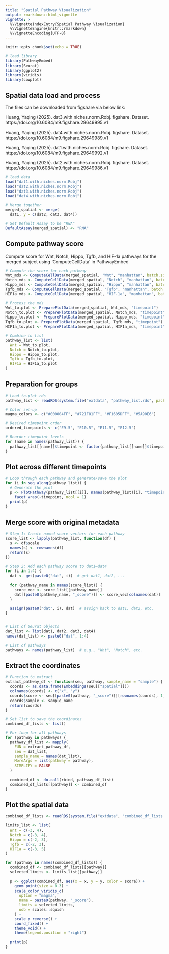 ```yaml
---
title: "Spatial Pathway Visualization"
output: rmarkdown::html_vignette
vignette: >
  %\VignetteIndexEntry{Spatial Pathway Visualization}
  %\VignetteEngine{knitr::rmarkdown}
  %\VignetteEncoding{UTF-8}
---
```


```r
knitr::opts_chunk$set(echo = TRUE)

# load library
library(PathwayEmbed)
library(Seurat)
library(ggplot2)
library(viridis)
library(cowplot)

```

## Spatial data load and process

The files can be downloaded from figshare via below link:

Huang, Yaqing (2025). dat3.with.niches.norm.Robj. figshare. Dataset. https://doi.org/10.6084/m9.figshare.29649995.v1

Huang, Yaqing (2025). dat4.with.niches.norm.Robj. figshare. Dataset. https://doi.org/10.6084/m9.figshare.29649989.v1

Huang, Yaqing (2025). dat1.with.niches.norm.Robj. figshare. Dataset. https://doi.org/10.6084/m9.figshare.29649992.v1

Huang, Yaqing (2025). dat2.with.niches.norm.Robj. figshare. Dataset. https://doi.org/10.6084/m9.figshare.29649986.v1

```r
# load data
load("dat1.with.niches.norm.Robj")
load("dat2.with.niches.norm.Robj")
load("dat3.with.niches.norm.Robj")
load("dat4.with.niches.norm.Robj")

# Merge together
merged_spatial <- merge(
  dat1, y = c(dat2, dat3, dat4))

# Set Default Assay to be "RNA"
DefaultAssay(merged_spatial) <- "RNA"
```

## Compute pathway score

Compute score for Wnt, Notch, Hippo, Tgfb, and HIF-1a pathways for the merged subject using 'ComputeCellData' in PathwayEmbed

```r

# Compute the score for each pathway
Wnt_mds <- ComputeCellData(merged_spatial, "Wnt", "manhattan", batch.size = 1000)
Notch_mds <- ComputeCellData(merged_spatial, "Notch", "manhattan", batch.size = 1000)
Hippo_mds <- ComputeCellData(merged_spatial, "Hippo", "manhattan", batch.size = 1000)
Tgfb_mds <- ComputeCellData(merged_spatial, "Tgfb", "manhattan", batch.size = 1000)
HIF1a_mds <- ComputeCellData(merged_spatial, "HIF-1a", "manhattan", batch.size = 1000)

# Process the mds
Wnt_to.plot <- PreparePlotData(merged_spatial, Wnt_mds, "timepoint")
Notch_to.plot <- PreparePlotData(merged_spatial, Notch_mds, "timepoint")
Hippo_to.plot <- PreparePlotData(merged_spatial, Hippo_mds, "timepoint")
Tgfb_to.plot <- PreparePlotData(merged_spatial, Tgfb_mds, "timepoint")
HIF1a_to.plot <- PreparePlotData(merged_spatial, HIF1a_mds, "timepoint")

# Combine to list
pathway_list <- list(
  Wnt = Wnt_to.plot,
  Notch = Notch_to.plot,
  Hippo = Hippo_to.plot,
  Tgfb = Tgfb_to.plot,
  HIF1a = HIF1a_to.plot
)

```

## Preparation for groups

```r
# Load to.plot rds
pathway_list <- readRDS(system.file("extdata", "pathway_list.rds", package = "PathwayEmbed"))

```

```r
# Color set-up
magma_colors <- c("#000004FF", "#721F81FF", "#F1605DFF", "#5A90E6")

# Desired timepoint order
ordered_timepoints <- c("E9.5", "E10.5", "E11.5", "E12.5")

# Reorder timepoint levels
for (name in names(pathway_list)) {
  pathway_list[[name]]$timepoint <- factor(pathway_list[[name]]$timepoint, levels = ordered_timepoints)
}

```

## Plot across different timepoints

```r

# Loop through each pathway and generate/save the plot
for (i in seq_along(pathway_list)) {
  # Generate the plot
  p <- PlotPathway(pathway_list[[i]], names(pathway_list)[i], "timepoint", magma_colors) +
    facet_wrap(~timepoint, ncol = 1)
  print(p)
}


```

## Merge score with original metadata

```r
# Step 1: Create named score vectors for each pathway
score_list <- lapply(pathway_list, function(df) {
  s <- df$scale
  names(s) <- rownames(df)
  return(s)
})

# Step 2: Add each pathway score to dat1–dat4
for (i in 1:4) {
  dat <- get(paste0("dat", i))  # get dat1, dat2, ...
  
  for (pathway_name in names(score_list)) {
    score_vec <- score_list[[pathway_name]]
    dat[[paste0(pathway_name, "_score")]] <- score_vec[colnames(dat)]
  }
  
  assign(paste0("dat", i), dat)  # assign back to dat1, dat2, etc.
}


# List of Seurat objects
dat_list <- list(dat1, dat2, dat3, dat4)
names(dat_list) <- paste0("dat", 1:4)

# List of pathways
pathways <- names(pathway_list)  # e.g., "Wnt", "Notch", etc.

```

## Extract the coordinates 

```r
# Function to extract 
extract_pathway_df <- function(seu, pathway, sample_name = "sample") {
  coords <- as.data.frame(Embeddings(seu[["spatial"]]))
  colnames(coords) <- c("x", "y")
  coords$score <- seu[[paste0(pathway, "_score")]][rownames(coords), 1]
  coords$sample <- sample_name
  return(coords)
}

# Set list to save the coordinates
combined_df_lists <- list()

# For loop for all pathways 
for (pathway in pathways) {
  pathway_df_list <- mapply(
    FUN = extract_pathway_df,
    seu = dat_list,
    sample_name = names(dat_list),
    MoreArgs = list(pathway = pathway),
    SIMPLIFY = FALSE
  )
  
  combined_df <- do.call(rbind, pathway_df_list)
  combined_df_lists[[pathway]] <- combined_df
}

```

## Plot the spatial data

```r
combined_df_lists <- readRDS(system.file("extdata", "combined_df_lists.rds", package = "PathwayEmbed"))

```

```r
limits_list <- list(
  Wnt = c(-3, 4),
  Notch = c(-3, 4),
  Hippo = c(-2, 3),
  Tgfb = c(-2, 3),
  HIF1a = c(-3, 5)
)

for (pathway in names(combined_df_lists)) {
  combined_df <- combined_df_lists[[pathway]]
  selected_limits <- limits_list[[pathway]]
  
  p <- ggplot(combined_df, aes(x = x, y = y, color = score)) +
    geom_point(size = 0.3) +
    scale_color_viridis_c(
      option = "magma",
      name = paste0(pathway, "_score"),
      limits = selected_limits,
      oob = scales::squish
    ) +
    scale_y_reverse() +
    coord_fixed() +
    theme_void() +
    theme(legend.position = "right")
  
  print(p)
}

```
